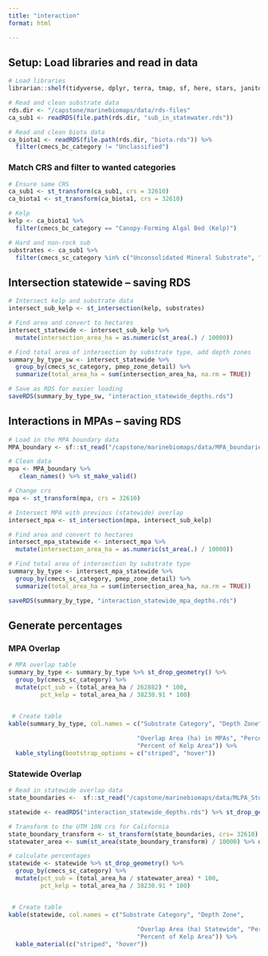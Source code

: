 ```yaml
---
title: "interaction"
format: html

---
```


## Setup: Load libraries and read in data
```r
# Load libraries
librarian::shelf(tidyverse, dplyr, terra, tmap, sf, here, stars, janitor, units, showtext, knitr, kableExtra)
```

```r
# Read and clean substrate data
rds.dir <- "/capstone/marinebiomaps/data/rds-files"
ca_sub1 <- readRDS(file.path(rds.dir, "sub_in_statewater.rds"))

# Read and clean biota data
ca_biota1 <- readRDS(file.path(rds.dir, "biota.rds")) %>%
  filter(cmecs_bc_category != "Unclassified")
```

### Match CRS and filter to wanted categories
```r
# Ensure same CRS
ca_sub1 <- st_transform(ca_sub1, crs = 32610)
ca_biota1 <- st_transform(ca_biota1, crs = 32610)
```

```r
# Kelp
kelp <- ca_biota1 %>%
  filter(cmecs_bc_category == "Canopy-Forming Algal Bed (Kelp)")

# Hard and non-rock sub
substrates <- ca_sub1 %>%
  filter(cmecs_sc_category %in% c("Unconsolidated Mineral Substrate", "Rock Substrate", "Fine Unconsolidated Substrate", "Coarse Unconsolidated Substrate"))
```


## Intersection statewide -- saving RDS
```r
# Intersect kelp and substrate data
intersect_sub_kelp <- st_intersection(kelp, substrates)
```

```r
# Find area and convert to hectares
intersect_statewide <- intersect_sub_kelp %>%
  mutate(intersection_area_ha = as.numeric(st_area(.) / 10000)) 

# Find total area of intersection by substrate type, add depth zones
summary_by_type_sw <- intersect_statewide %>%
  group_by(cmecs_sc_category, pmep_zone_detail) %>%
  summarize(total_area_ha = sum(intersection_area_ha, na.rm = TRUE))
```

```r
# Save as RDS for easier loading
saveRDS(summary_by_type_sw, "interaction_statewide_depths.rds")
```


## Interactions in MPAs -- saving RDS

```r
# Load in the MPA boundary data
MPA_boundary <- sf::st_read("/capstone/marinebiomaps/data/MPA_boundaries")

# Clean data
mpa <- MPA_boundary %>%
   clean_names() %>% st_make_valid()
```

```r
# Change crs
mpa <- st_transform(mpa, crs = 32610)

# Intersect MPA with previous (statewide) overlap
intersect_mpa <- st_intersection(mpa, intersect_sub_kelp)
```

```r
# Find area and convert to hectares
intersect_mpa_statewide <- intersect_mpa %>%
  mutate(intersection_area_ha = as.numeric(st_area(.) / 10000)) 

# Find total area of intersection by substrate type
summary_by_type <- intersect_mpa_statewide %>%
  group_by(cmecs_sc_category, pmep_zone_detail) %>%
  summarize(total_area_ha = sum(intersection_area_ha, na.rm = TRUE))
```

```r
saveRDS(summary_by_type, "interaction_statewide_mpa_depths.rds")
```

## Generate percentages

### MPA Overlap

```r
# MPA overlap table
summary_by_type <- summary_by_type %>% st_drop_geometry() %>%
  group_by(cmecs_sc_category) %>%
  mutate(pct_sub = (total_area_ha / 262882) * 100,
         pct_kelp = total_area_ha / 38230.91 * 100)


 # Create table
kable(summary_by_type, col.names = c("Substrate Category", "Depth Zone", 
                              
                                    "Overlap Area (ha) in MPAs", "Percent overlap in MPA",
                                    "Percent of Kelp Area")) %>%
  kable_styling(bootstrap_options = c("striped", "hover")) 
```

### Statewide Overlap
```r
# Read in statewide overlap data
state_boundaries <-  sf::st_read("/capstone/marinebiomaps/data/MLPA_Study_Regions")

statewide <- readRDS("interaction_statewide_depths.rds") %>% st_drop_geometry()

# Transform to the UTM 10N crs for California
state_boundary_transform <- st_transform(state_boundaries, crs= 32610) %>% st_make_valid()
statewater_area <- sum(st_area(state_boundary_transform) / 10000) %>% drop_units()
```

```r
# calculate percentages
statewide <- statewide %>% st_drop_geometry() %>%
  group_by(cmecs_sc_category) %>%
  mutate(pct_sub = (total_area_ha / statewater_area) * 100,
         pct_kelp = total_area_ha / 38230.91 * 100)


 # Create table
kable(statewide, col.names = c("Substrate Category", "Depth Zone", 
                          
                                    "Overlap Area (ha) Statewide", "Percent overlap Statewide",
                                    "Percent of Kelp Area")) %>%
  kable_material(c("striped", "hover"))
```

